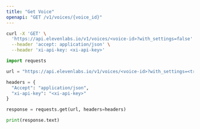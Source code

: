 ```yaml
---
title: "Get Voice"
openapi: "GET /v1/voices/{voice_id}"
---
```


<RequestExample>

```Bash Curl
curl -X 'GET' \
  'https://api.elevenlabs.io/v1/voices/<voice-id>?with_settings=false' \
  --header 'accept: application/json' \
  --header 'xi-api-key: <xi-api-key>'
```

```Python Python
import requests

url = "https://api.elevenlabs.io/v1/voices/<voice-id>?with_settings=<true|false>"

headers = {
  "Accept": "application/json",
  "xi-api-key": "<xi-api-key>"
}

response = requests.get(url, headers=headers)

print(response.text)
```

</RequestExample>